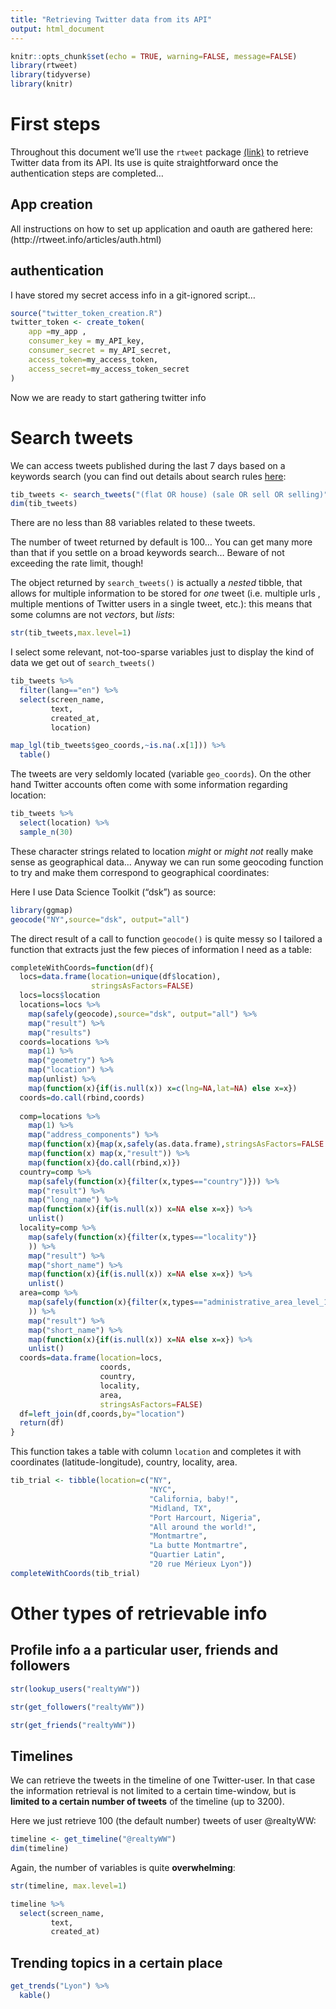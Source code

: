 ```yaml
---
title: "Retrieving Twitter data from its API"
output: html_document
---
```


```r
knitr::opts_chunk$set(echo = TRUE, warning=FALSE, message=FALSE)
library(rtweet)
library(tidyverse)
library(knitr)
```

# First steps

Throughout this document we'll use the `rtweet` package [(link)](http://rtweet.info/index.html) to retrieve Twitter data from its API. Its use is quite straightforward once the authentication steps are completed...

## App creation 

All instructions on how to set up application and oauth are gathered here: (http://rtweet.info/articles/auth.html)

## authentication

I have stored my secret access info in a git-ignored script...

```r
source("twitter_token_creation.R")
twitter_token <- create_token(
    app =my_app ,
    consumer_key = my_API_key,
    consumer_secret = my_API_secret,
    access_token=my_access_token,
    access_secret=my_access_token_secret
)
```

Now we are ready to start gathering twitter info

# Search tweets

We can access tweets published during the last 7 days based on a keywords search (you can find out details about search rules [here](https://twitterdev.github.io/do_more_with_twitter_data/finding_the_right_data.html#finding-the-right-data): 

```r
tib_tweets <- search_tweets("(flat OR house) (sale OR sell OR selling)", n=500)
dim(tib_tweets)
```

There are no less than 88 variables related to these tweets.

The number of tweet returned by default is 100...  You can get many more than that if you settle on a broad keywords search... Beware of not exceeding the rate limit, though!

The object returned by `search_tweets()` is actually a *nested* tibble, that allows for multiple information to be stored for *one* tweet (i.e. multiple urls , multiple mentions of Twitter users in a single tweet, etc.): this means that some columns are not *vectors*, but *lists*:

```r
str(tib_tweets,max.level=1)
```

I select some relevant, not-too-sparse variables just to display the kind of data we get out of `search_tweets()`

```r
tib_tweets %>%
  filter(lang=="en") %>% 
  select(screen_name,
         text,
         created_at,
         location)
```

```r
map_lgl(tib_tweets$geo_coords,~is.na(.x[1])) %>% 
  table()
```

The tweets are very seldomly located (variable `geo_coords`). On the other hand Twitter accounts often come with some information regarding location:

```r
tib_tweets %>% 
  select(location) %>% 
  sample_n(30)
```

These character strings related to location *might* or *might not* really make sense as geographical data... Anyway we can run some geocoding function to try and make them correspond to geographical coordinates:


Here I use Data Science Toolkit ("dsk") as source:

```r
library(ggmap)
geocode("NY",source="dsk", output="all")
```

The direct result of a call to function `geocode()` is quite messy so I tailored a function that extracts just the few pieces of information I need as a table:


```r
completeWithCoords=function(df){
  locs=data.frame(location=unique(df$location),
                  stringsAsFactors=FALSE)
  locs=locs$location
  locations=locs %>% 
    map(safely(geocode),source="dsk", output="all") %>% 
    map("result") %>% 
    map("results")
  coords=locations %>% 
    map(1) %>% 
    map("geometry") %>% 
    map("location") %>% 
    map(unlist) %>% 
    map(function(x){if(is.null(x)) x=c(lng=NA,lat=NA) else x=x})
  coords=do.call(rbind,coords)
  
  comp=locations %>% 
    map(1) %>% 
    map("address_components") %>% 
    map(function(x){map(x,safely(as.data.frame),stringsAsFactors=FALSE )}) %>% 
    map(function(x) map(x,"result")) %>% 
    map(function(x){do.call(rbind,x)})
  country=comp %>% 
    map(safely(function(x){filter(x,types=="country")})) %>% 
    map("result") %>% 
    map("long_name") %>% 
    map(function(x){if(is.null(x)) x=NA else x=x}) %>% 
    unlist()
  locality=comp %>% 
    map(safely(function(x){filter(x,types=="locality")}
    )) %>% 
    map("result") %>% 
    map("short_name") %>% 
    map(function(x){if(is.null(x)) x=NA else x=x}) %>% 
    unlist()
  area=comp %>% 
    map(safely(function(x){filter(x,types=="administrative_area_level_1")}
    )) %>% 
    map("result") %>% 
    map("short_name") %>% 
    map(function(x){if(is.null(x)) x=NA else x=x}) %>% 
    unlist()
  coords=data.frame(location=locs,
                    coords,
                    country,
                    locality,
                    area,
                    stringsAsFactors=FALSE)
  df=left_join(df,coords,by="location")
  return(df)
}
```

This function takes a table with column `location` and completes it with coordinates (latitude-longitude), country, locality, area.

```r
tib_trial <- tibble(location=c("NY",
                               "NYC",
                               "California, baby!",
                               "Midland, TX",
                               "Port Harcourt, Nigeria",
                               "All around the world!",
                               "Montmartre",
                               "La butte Montmartre",
                               "Quartier Latin",
                               "20 rue Mérieux Lyon"))
completeWithCoords(tib_trial)
```


# Other types of retrievable info

## Profile info a a particular user, friends and followers

```r
str(lookup_users("realtyWW"))
```

```r
str(get_followers("realtyWW"))
```
```r
str(get_friends("realtyWW"))
```

## Timelines

We can retrieve the tweets in the timeline of one Twitter-user. In that case the information retrieval is not limited to a certain time-window, but is **limited to a certain number of tweets** of the timeline (up to 3200).

Here we just retrieve 100 (the default number) tweets of user @realtyWW:

```r
timeline <- get_timeline("@realtyWW")
dim(timeline)
```

Again, the number of variables is quite **overwhelming**:

```r
str(timeline, max.level=1)
```

```r
timeline %>% 
  select(screen_name,
         text,
         created_at)
```

## Trending topics in a certain place

```r
get_trends("Lyon") %>% 
  kable()
```




